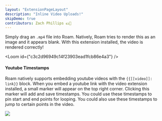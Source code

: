 ```yaml
---
layout: "ExtensionPageLayout"
description: "Inline Video Uploads!"
skipDemo: true
contributors: Zach Phillips 💵📓
---
```



Simply drag an `.mp4` file into Roam. Natively, Roam tries to render this as an image and it appears blank. With this extension installed, the video is rendered correctly!

<Loom id={"c3c2d96949c14f23903ead1fcb86e4a3"} />

#### Youtube Timestamps

Roam natively supports embedding youtube videos with the `{{[[video]]: link}}` block. When you embed a youtube link with the video extension installed, a small marker will appear on the top right corner. Clicking this marker will add and save timestamps. You could use these timestamps to pin start and end points for looping. You could also use these timestamps to jump to certain points in the video.

![](/images/video-loop.png)
